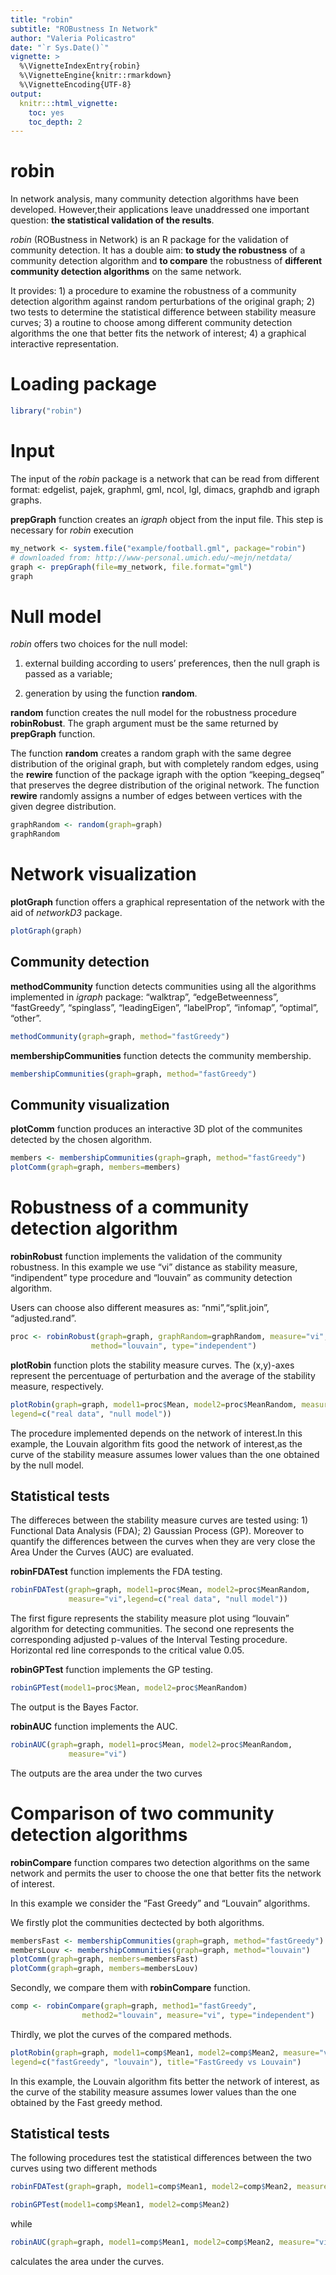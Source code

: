 ```yaml
---
title: "robin"
subtitle: "ROBustness In Network"
author: "Valeria Policastro"
date: "`r Sys.Date()`"
vignette: >
  %\VignetteIndexEntry{robin}
  %\VignetteEngine{knitr::rmarkdown}
  %\VignetteEncoding{UTF-8}
output:
  knitr:::html_vignette:
    toc: yes
    toc_depth: 2
---
```



# robin

In network analysis, many community detection algorithms have been developed. 
However,their applications leave unaddressed one important question: 
**the statistical validation of the results**. 


*robin* (ROBustness in Network) is an R package for the validation of community 
detection. It has a double aim: **to study the robustness** of a community 
detection algorithm and **to compare** the robustness of **different community detection algorithms** on the same network. 

It provides:
1) a procedure to examine the robustness of a community detection algorithm against random 
perturbations of the original graph; 
2) two tests to determine the statistical difference between stability measure curves;
3) a routine to choose among different community detection algorithms the one that better fits the network of interest;
4) a graphical interactive representation.

# Loading package
```r
library("robin")
```

# Input 
The input of the *robin* package is a network that can be read from different 
format: edgelist, pajek, graphml, gml, ncol, lgl, dimacs, graphdb and igraph 
graphs.

**prepGraph** function creates an *igraph* object from the input file. This step is necessary for *robin* execution

```r
my_network <- system.file("example/football.gml", package="robin")
# downloaded from: http://www-personal.umich.edu/~mejn/netdata/
graph <- prepGraph(file=my_network, file.format="gml")
graph
```

# Null model 

*robin* offers two choices for the null model:

1) external building according to users’ preferences, then the null graph is passed as a
variable;

2) generation by using the function **random**.

**random** function creates the null model for the robustness procedure **robinRobust**. The graph argument must be the same returned by **prepGraph** function. 

The function **random** creates a random graph with the same degree distribution of the
original graph, but with completely random edges, using the **rewire** function of the package
igraph with the option "keeping_degseq" that preserves the degree distribution of the original
network. The function **rewire** randomly assigns a number of edges between vertices with
the given degree distribution.

```r
graphRandom <- random(graph=graph)
graphRandom
```

# Network visualization
**plotGraph** function offers a graphical representation of the network with the aid of *networkD3* package.

```r
plotGraph(graph)
```

## Community detection 
**methodCommunity** function detects communities using all the algorithms implemented in *igraph* package:  "walktrap", "edgeBetweenness", "fastGreedy", "spinglass", "leadingEigen",
"labelProp", "infomap", "optimal", "other".

```r
methodCommunity(graph=graph, method="fastGreedy") 
```
**membershipCommunities** function detects the community membership.
```r
membershipCommunities(graph=graph, method="fastGreedy") 
```

## Community visualization

**plotComm** function produces an interactive 3D plot of the communites detected by the chosen algorithm.

```r
members <- membershipCommunities(graph=graph, method="fastGreedy")
plotComm(graph=graph, members=members)
```

# Robustness of a community detection algorithm
**robinRobust** function implements the validation of the community robustness.
In this example we use "vi" distance as stability measure, "indipendent" 
type procedure and "louvain" as community detection algorithm. 

Users can choose also different measures as: "nmi","split.join", "adjusted.rand".

```r
proc <- robinRobust(graph=graph, graphRandom=graphRandom, measure="vi", 
                  method="louvain", type="independent")
```

**plotRobin** function plots the stability measure curves. 
The (x,y)-axes represent the percentuage of perturbation and the average of the stability measure, respectively.

```r
plotRobin(graph=graph, model1=proc$Mean, model2=proc$MeanRandom, measure="vi",
legend=c("real data", "null model"))
```
The procedure implemented depends on the network of interest.In this example, the Louvain algorithm fits good the network of interest,as the curve of the stability measure assumes lower values than the one obtained by the null model. 

## Statistical tests
The differeces between the stability measure curves are tested using:
1) Functional Data Analysis (FDA);
2) Gaussian Process (GP).
Moreover to quantify the differences between the curves when they are
very close the Area Under the Curves (AUC) are evaluated.

**robinFDATest** function implements the FDA testing.

```r
robinFDATest(graph=graph, model1=proc$Mean, model2=proc$MeanRandom, 
             measure="vi",legend=c("real data", "null model"))
```

The first figure represents the stability measure plot using "louvain" algorithm for detecting communities. The second one represents the corresponding adjusted p-values of the Interval Testing procedure. Horizontal red line corresponds to the critical value 0.05. 

**robinGPTest** function implements the GP testing.
```r
robinGPTest(model1=proc$Mean, model2=proc$MeanRandom)
```
The output is the Bayes Factor.

**robinAUC** function implements the AUC.

```r
robinAUC(graph=graph, model1=proc$Mean, model2=proc$MeanRandom, 
             measure="vi")
```
The outputs are the area under the two curves


# Comparison of two community detection algorithms

**robinCompare** function compares two detection algorithms on the same network  and permits the user
to choose the one that better fits the network of interest.

In this example we consider the "Fast Greedy" and "Louvain" algorithms.

We firstly plot the communities dectected by both algorithms.

```r
membersFast <- membershipCommunities(graph=graph, method="fastGreedy")
membersLouv <- membershipCommunities(graph=graph, method="louvain")
plotComm(graph=graph, members=membersFast)
plotComm(graph=graph, members=membersLouv)
```

Secondly, we compare them with **robinCompare** function. 


```r
comp <- robinCompare(graph=graph, method1="fastGreedy",
                method2="louvain", measure="vi", type="independent")
```

Thirdly, we plot the curves of the compared methods.


```r
plotRobin(graph=graph, model1=comp$Mean1, model2=comp$Mean2, measure="vi", 
legend=c("fastGreedy", "louvain"), title="FastGreedy vs Louvain")
```

In this example, the Louvain algorithm fits better the network of interest, 
as the curve of the stability measure assumes lower values than the one obtained by 
the Fast greedy method. 

## Statistical tests

The following procedures test the statistical differences between the two curves using two different methods
```r
robinFDATest(graph=graph, model1=comp$Mean1, model2=comp$Mean2, measure="vi")

```

```r
robinGPTest(model1=comp$Mean1, model2=comp$Mean2)
```

while 
```r
robinAUC(graph=graph, model1=comp$Mean1, model2=comp$Mean2, measure="vi")
```
calculates the area under the curves.
